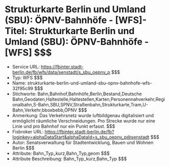 # Strukturkarte Berlin und Umland (SBU): ÖPNV-Bahnhöfe - [WFS]- Titel: Strukturkarte Berlin und Umland (SBU): ÖPNV-Bahnhöfe - [WFS] $$$
- Service URL: https://fbinter.stadt-berlin.de/fb/wfs/data/senstadt/s_sbu_oepnv_p $$$
- Typ: WFS $$$
- Name: strukturkarte-berlin-und-umland-sbu-opnv-bahnhofe-wfs-32f95c99 $$$
- Stichworte: Bahn,Bahnhof,Bahnhöfe,Berlin,Bestand,Deutsche Bahn,Geodaten,Haltestelle,Haltestellen,Karten,Personennahverkehr,Regionalbahn,S-Bahn,SBU,SPNV,Straßenbahn,Strukturkarte,Tram,U-Bahn,Verkehr,bboxbebb,ÖPNV $$$
- Anmerkung: Das Verkehrsnetz wurde luftbildgenau digitalisiert und ermöglicht räumliche Verschneidungen. Pro Strecke wurde nur eine Linie und pro Bahnhof nur ein Punkt erfasst. $$$
- Fisbroker URL: https://fbinter.stadt-berlin.de/fb?loginkey=alphaDataStart&alphaDataId=s_sbu_oepnv_p@senstadt $$$
- Autor: Senatsverwaltung für Stadtentwicklung, Bauen und Wohnen Berlin $$$
- Attribute: Bahn_Typ_kurz,Bahn_Typ,geom $$$
- Attribute Beschreibung: Bahn_Typ_kurz,Bahn_Typ $$$
